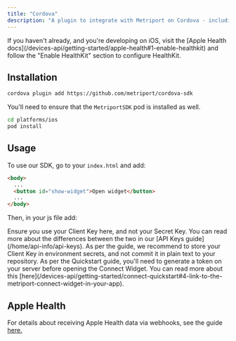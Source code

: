 ```yaml
---
title: "Cordova"
description: "A plugin to integrate with Metriport on Cordova - including Apple Health integrations."
---
```


<Info>
  If you haven't already, and you're developing on iOS, visit the [Apple Health
  docs](/devices-api/getting-started/apple-health#1-enable-healthkit) and follow the "Enable HealthKit"
  section to configure HealthKit.
</Info>

## Installation

```sh
cordova plugin add https://github.com/metriport/cordova-sdk
```

You'll need to ensure that the `MetriportSDK` pod is installed as well.

```sh
cd platforms/ios
pod install
```

<Snippet file="metriport-sdk-appdelegate.mdx" />

## Usage

To use our SDK, go to your `index.html` and add:

```html
<body>
  ...
  <button id="show-widget">Open widget</button>
  ...
</body>
```

Then, in your js file add:

<Snippet file="cordova-js-example.mdx" />

<Warning>
  Ensure you use your Client Key here, and not your Secret Key. You can read more about the
  differences between the two in our [API Keys guide](/home/api-info/api-keys).
</Warning>

<Info>
  As per the guide, we recommend to store your Client Key in environment secrets, and not commit it
  in plain text to your repository.
</Info>

<Info>
  As per the Quickstart guide, you'll need to generate a token on your server before opening the
  Connect Widget. You can read more about this
  [here](/devices-api/getting-started/connect-quickstart#4-link-to-the-metriport-connect-widget-in-your-app).
</Info>

## Apple Health

For details about receiving Apple Health data via webhooks, see the guide [here.](/devices-api/getting-started/apple-health#receiving-data)
